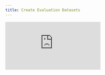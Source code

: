 ```yaml
---
title: Create Evaluation Datasets
---
```


<div style={{
    position: 'relative',
    paddingBottom: '56.25%', // 16:9 aspect ratio
    height: 0,
    overflow: 'hidden',
    maxWidth: '100%',
    marginBottom: '20px'
}}>
    <iframe
        src="https://www.loom.com/embed/c84b219b7c454476bb276abaaf4df777?sid=023a4650-a0cc-46c0-9613-111fc26b020a"
        frameborder="0"
        webkitallowfullscreen
        mozallowfullscreen
        allowfullscreen
        style={{
            position: 'absolute',
            top: 0,
            left: 0,
            width: '100%',
            height: '100%',
        }}
    />
</div>

## Building Datasets for RAG Evaluation

This hands-on video demonstrates [dataset](https://www.comet.com/docs/opik/evaluation/manage_datasets) creation using a practical RAG (Retrieval Augmented Generation) example that compares [OpenAI](https://www.comet.com/docs/opik/integrations/openai) and Google [Gemini](https://www.comet.com/docs/opik/integrations/gemini) models. You'll learn how [evaluation datasets](https://www.comet.com/docs/opik/evaluation/manage_datasets) serve as the foundation for systematic LLM testing - they're collections of example inputs your application will encounter along with expected outputs, similar to validation sets in traditional machine learning.

## Key Highlights

- **Practical RAG Setup**: Complete example showing [OpenAI](https://www.comet.com/docs/opik/integrations/openai) vs Google [Gemini](https://www.comet.com/docs/opik/integrations/gemini) model comparison with vector store integration using [LangChain](https://www.comet.com/docs/opik/integrations/langchain) and Chroma
- **Dual Creation Methods**: Create [datasets](https://www.comet.com/docs/opik/evaluation/manage_datasets) via UI (select [traces](https://www.comet.com/docs/opik/tracing/log_traces) and "add to dataset") or programmatically using the Opik client with [`get_or_create_dataset()`](https://www.comet.com/docs/opik/evaluation/manage_datasets#creating-a-dataset-using-the-sdk)
- **Flexible Data Structure**: Define custom fields in [dataset](https://www.comet.com/docs/opik/evaluation/manage_datasets) items based on your specific use case - make inputs and outputs as verbose as your application needs
- **Automatic Deduplication**: Opik automatically prevents duplicate entries in [datasets](https://www.comet.com/docs/opik/evaluation/manage_datasets), ensuring data quality and consistency
- **Multiple [Dataset](https://www.comet.com/docs/opik/evaluation/manage_datasets) Strategy**: Create focused [datasets](https://www.comet.com/docs/opik/evaluation/manage_datasets) for different aspects - common questions, edge cases, failure modes, and specific capabilities like reasoning or summarization
- **Trace-to-[Dataset](https://www.comet.com/docs/opik/evaluation/manage_datasets) Conversion**: Leverage existing [traces](https://www.comet.com/docs/opik/tracing/log_traces) by filtering high-performing interactions and converting them directly into [evaluation datasets](https://www.comet.com/docs/opik/evaluation/manage_datasets)
- **Validation Set Approach**: [Datasets](https://www.comet.com/docs/opik/evaluation/manage_datasets) function like traditional ML validation sets, providing representative examples for systematic performance assessment
- **Scalable Architecture**: Use class-based setup to handle different model providers with consistent interfaces while maintaining traceability with [`@track`](https://www.comet.com/docs/opik/tracing/log_traces#decorators) decorators

